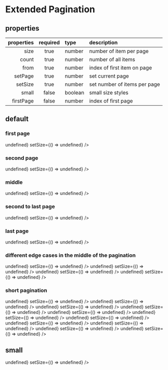 
<Meta title="Components/ExtendedPagination" component={ExtendedPaginationBox} />

# Extended Pagination

## properties

| properties | required | type    | description                    |
| ---------: | :------: | :------ | :------------------------------|
|       size |   true   | number  | number of item per page        |
|      count |   true   | number  | number of all items            |
|       from |   true   | number  | index of first item on page    |
|    setPage |   true   | number  | set current page               |
|    setSize |   true   | number  | set number of items per page   |
|      small |  false   | boolean | small size styles              |
|  firstPage |  false   | number  | index of first page            |

## default

### first page

<Canvas>
  <Story name="first-page">
    <ExtendedPaginationBox
      count={400}
      from={0}
      size={20}
      setPage={() => undefined}
      setSize={() => undefined}
    />
  </Story>
</Canvas>

### second page

<Canvas>
  <Story name="second-page">
    <ExtendedPaginationBox
      count={400}
      from={20}
      size={20}
      setPage={() => undefined}
      setSize={() => undefined}
    />
  </Story>
</Canvas>

### middle

<Canvas>
  <Story name="middle">
    <ExtendedPaginationBox
      count={400}
      from={240}
      size={20}
      setPage={() => undefined}
      setSize={() => undefined}
    />
  </Story>
</Canvas>

### second to last page

<Canvas>
  <Story name="second-to-last-page">
    <ExtendedPaginationBox
      count={400}
      from={360}
      size={20}
      setPage={() => undefined}
      setSize={() => undefined}
    />
  </Story>
</Canvas>

### last page

<Canvas>
  <Story name="last-page">
    <ExtendedPaginationBox
      count={400}
      from={380}
      size={20}
      setPage={() => undefined}
      setSize={() => undefined}
    />
  </Story>
</Canvas>

### different edge cases in the middle of the pagination

<Canvas>
  <Story name="edge-cases">
    <ExtendedPaginationBox
      count={400}
      from={80}
      size={20}
      setPage={() => undefined}
      setSize={() => undefined}
    />
    <ExtendedPaginationBox
      count={400}
      from={100}
      size={20}
      setPage={() => undefined}
      setSize={() => undefined}
    />
    <ExtendedPaginationBox
      count={400}
      from={280}
      size={20}
      setPage={() => undefined}
      setSize={() => undefined}
    />
    <ExtendedPaginationBox
      count={400}
      from={300}
      size={20}
      setPage={() => undefined}
      setSize={() => undefined}
    />
  </Story>
</Canvas>

### short pagination

<Canvas>
  <Story name="short">
    <ExtendedPaginationBox
      count={60}
      from={0}
      size={20}
      setPage={() => undefined}
      setSize={() => undefined}
    />
    <ExtendedPaginationBox
      count={60}
      from={40}
      size={20}
      setPage={() => undefined}
      setSize={() => undefined}
    />
    <ExtendedPaginationBox
      count={20}
      from={0}
      size={20}
      setPage={() => undefined}
      setSize={() => undefined}
    />
    <ExtendedPaginationBox
      count={60}
      from={20}
      size={20}
      setPage={() => undefined}
      setSize={() => undefined}
    />
    <ExtendedPaginationBox
      count={40}
      from={0}
      size={20}
      setPage={() => undefined}
      setSize={() => undefined}
    />
    <ExtendedPaginationBox
      count={40}
      from={20}
      size={20}
      setPage={() => undefined}
      setSize={() => undefined}
    />
    <ExtendedPaginationBox
      count={100}
      from={20}
      size={20}
      setPage={() => undefined}
      setSize={() => undefined}
    />
    <ExtendedPaginationBox
      count={100}
      from={80}
      size={20}
      setPage={() => undefined}
      setSize={() => undefined}
    />
    <ExtendedPaginationBox
      count={120}
      from={80}
      size={20}
      setPage={() => undefined}
      setSize={() => undefined}
    />
    <ExtendedPaginationBox
      count={140}
      from={20}
      size={20}
      setPage={() => undefined}
      setSize={() => undefined}
    />
    <ExtendedPaginationBox
      count={140}
      from={60}
      size={20}
      setPage={() => undefined}
      setSize={() => undefined}
    />
  </Story>
</Canvas>

## small

<Canvas>
  <Story name="small">
    <ExtendedPaginationBox
      small
      count={400}
      from={0}
      size={20}
      setPage={() => undefined}
      setSize={() => undefined}
    />
  </Story>
</Canvas>
